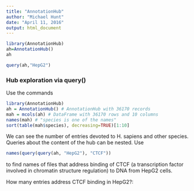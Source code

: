 ```yaml
---
title: "AnnotationHub"
author: "Michael Hunt"
date: "April 11, 2016"
output: html_document
---
```


```r
library(AnnotationHub)
ah=AnnotationHub()
ah
```

```r
query(ah,"HepG2")
```

### Hub exploration via query()

Use the commands

```r
library(AnnotationHub)
ah = AnnotationHub() # AnnotationHub with 36170 records
mah = mcols(ah) # DataFrame with 36170 rows and 10 columns
names(mah) # "species is one of the names"
sort(table(mah$species), decreasing=TRUE)[1:10]
```
We can see the number of entries devoted to H. sapiens and other species. Queries about the content of the hub can be nested. Use

```r
names(query(query(ah, "HepG2"), "CTCF"))
```
to find names of files that address binding of CTCF (a transcription factor involved in chromatin structure regulation) to DNA from HepG2 cells.

How many entries address CTCF binding in HepG2?: